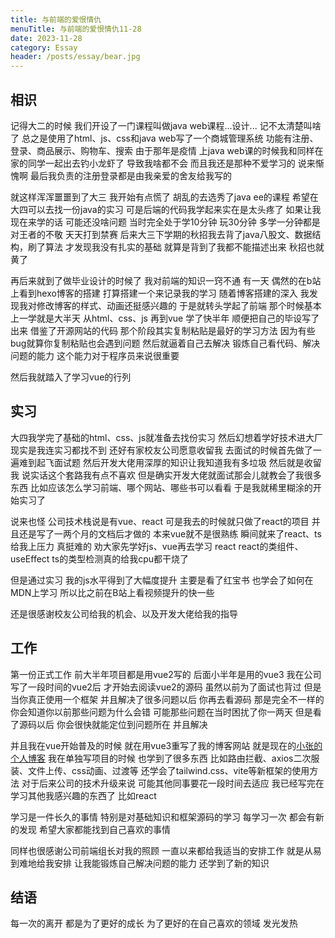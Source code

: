 ```yaml
---
title: 与前端的爱恨情仇
menuTitle: 与前端的爱恨情仇11-28
date: 2023-11-28
category: Essay
header: /posts/essay/bear.jpg
---
```


## 相识

记得大二的时候 我们开设了一门课程叫做java web课程...设计... 记不太清楚叫啥了
总之是使用了html、js、css和java web写了一个商城管理系统
功能有注册、登录、商品展示、购物车、搜索
由于那年是疫情 上java web课的时候我和同样在家的同学一起出去钓小龙虾了 导致我啥都不会 而且我还是那种不爱学习的
说来惭愧啊 最后我负责的注册登录都是由我亲爱的舍友给我写的

就这样浑浑噩噩到了大三 我开始有点慌了 胡乱的去选秀了java ee的课程 希望在大四可以去找一份java的实习
可是后端的代码我学起来实在是太头疼了 如果让我现在来学的话 可能还没啥问题
当时完全处于学10分钟 玩30分钟 多学一分钟都是对王者的不敬 天天打到禁赛
后来大三下学期的秋招我去背了java八股文、数据结构，刷了算法 才发现我没有扎实的基础 就算是背到了我都不能描述出来
秋招也就黄了

再后来就到了做毕业设计的时候了 我对前端的知识一窍不通
有一天 偶然的在b站上看到hexo博客的搭建 打算搭建一个来记录我的学习
随着博客搭建的深入 我发现我对修改博客的样式、动画还挺感兴趣的 于是就转头学起了前端
那个时候基本上一学就是大半天 从html、css、js 再到vue 学了快半年 顺便把自己的毕设写了出来 借鉴了开源网站的代码
那个阶段其实复制粘贴是最好的学习方法 因为有些bug就算你复制粘贴也会遇到问题 然后就逼着自己去解决 锻炼自己看代码、解决问题的能力
这个能力对于程序员来说很重要

然后我就踏入了学习vue的行列

## 实习

大四我学完了基础的html、css、js就准备去找份实习 然后幻想着学好技术进大厂
现实是我连实习都找不到 还好有家校友公司愿意收留我
去面试的时候首先做了一遍难到起飞面试题 然后开发大佬用深厚的知识让我知道我有多垃圾 然后就是收留我
说实话这个套路我有点不喜欢 但是确实开发大佬就面试那会儿就教会了我很多东西 比如应该怎么学习前端、哪个网站、哪些书可以看看
于是我就稀里糊涂的开始实习了

说来也怪 公司技术栈说是有vue、react 可是我去的时候就只做了react的项目 并且还是写了一两个月的文档后才做的
本来vue就不是很熟练 瞬间就来了react、ts给我上压力 真挺难的 劝大家先学好js、vue再去学习 react
react的类组件、useEffect ts的类型检测真的给我cpu都干烧了

但是通过实习 我的js水平得到了大幅度提升 主要是看了红宝书 也学会了如何在MDN上学习 所以比之前在B站上看视频提升的快一些

还是很感谢校友公司给我的机会、以及开发大佬给我的指导

## 工作

第一份正式工作 前大半年项目都是用vue2写的 后面小半年是用的vue3 我在公司写了一段时间的vue2后
才开始去阅读vue2的源码 虽然以前为了面试也背过 但是当你真正使用一个框架 并且解决了很多问题以后 你再去看源码
那是完全不一样的 你会知道你以前那些问题为什么会错 可能那些问题在当时困扰了你一两天 但是看了源码以后
你会很快就能定位到问题所在 并且解决

并且我在vue开始普及的时候 就在用vue3重写了我的博客网站 就是现在的[小张的个人博客](http://mrzym.top)
我在单独写项目的时候 也学到了很多东西 比如路由拦截、axios二次服装、文件上传、css动画、过渡等
还学会了tailwind.css、vite等新框架的使用方法 对于后来公司的技术升级来说 可能其他同事要花一段时间去适应
我已经写完在学习其他我感兴趣的东西了 比如react

学习是一件长久的事情 特别是对基础知识和框架源码的学习 每学习一次 都会有新的发现 希望大家都能找到自己喜欢的事情

同样也很感谢公司前端组长对我的照顾 一直以来都给我适当的安排工作 就是从易到难地给我安排 让我能锻炼自己解决问题的能力
还学到了新的知识

## 结语

每一次的离开 都是为了更好的成长 为了更好的在自己喜欢的领域 发光发热
